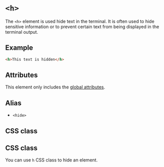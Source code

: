 # `<h>`

The `<h>` element is used hide text in the terminal. It is often used to hide sensitive information or to prevent certain text from being displayed in the terminal output.

## Example

```html
<h>This text is hidden</h>
```

## Attributes

This element only includes the [global attributes](../globals.mdx).

## Alias

- `<hide>`

## CSS class

## CSS class

You can use `h` CSS class to hide an element.
